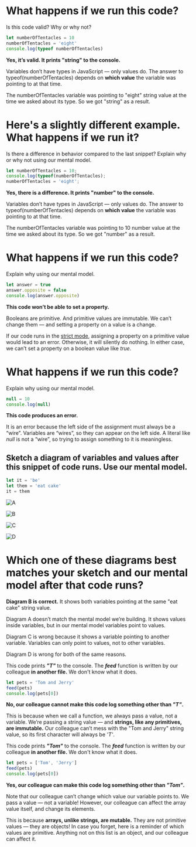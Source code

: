 
<Quiz title="JJS 03 Values and Variables" id="values-and-variables" version="1">

<Question type="EssayQuestion" id="JJS 03 01 numberOfTentacles code">

<Prompt>

# What happens if we run this code?

Is this code valid? Why or why not?

```js
let numberOfTentacles = 10
numberOfTentacles = 'eight'
console.log(typeof numberOfTentacles)
```

</Prompt>

<Answer>

**Yes, it’s valid. It prints "string" to the console.**

Variables don’t have types in JavaScript — only values do. The answer to typeof(numberOfTentacles) depends on **which value** the variable was pointing to at that time.

The numberOfTentacles variable was pointing to "eight" string value at the time we asked about its type. So we got "string" as a result.

</Answer>

</Question>

<Question type="EssayQuestion" id="JJS 03 02 numberOfTentacles output">

<Prompt>

# Here's a slightly different example. What happens if we run it?

Is there a difference in behavior compared to the last snippet? Explain why or why not using our mental model.

```js
let numberOfTentacles = 10;
console.log(typeof(numberOfTentacles);
numberOfTentacles = 'eight';
```

</Prompt>

<Answer>

**Yes, there is a difference. It prints "number" to the console.**

Variables don’t have types in JavaScript — only values do. The answer to typeof(numberOfTentacles) depends on **which value** the variable was pointing to at that time.

The numberOfTentacles variable was pointing to 10 number value at the time we asked about its type. So we got "number" as a result.

</Answer>

</Question>

<Question type="EssayQuestion" id="JJS 03 03 answer.opposite">

<Prompt>

# What happens if we run this code?

Explain why using our mental model.

```js
let answer = true
answer.opposite = false
console.log(answer.opposite)
```

</Prompt>

<Answer>

**This code won’t be able to set a property.**

Booleans are primitive. And primitive values are immutable. We can’t change them — and setting a property on a value is a change.

If our code runs in the [strict mode](https://developer.mozilla.org/en-US/docs/Web/JavaScript/Reference/Strict_mode), assigning a property on a primitive value would lead to an error. Otherwise, it will silently do nothing. In either case, we can’t set a property on a boolean value like _true_.

</Answer>

</Question>

<Question type="EssayQuestion" id="JJS 03 04 null equals 10">

<Prompt>

# What happens if we run this code?

Explain why using our mental model.

```js
null = 10
console.log(null)
```

</Prompt>

<Answer>

**This code produces an error.**

It is an error because the left side of the assignment must always be a “wire”. Variables are “wires”, so they can appear on the left side. A literal like _null_ is not a “wire”, so trying to assign something to it is meaningless.

</Answer>

</Question>

<Question type="QuestionSet" id="JJS 03 05 Answer this multi-part question">

<Question type="SketchQuestion" id="JJS 03 05 01 sketch">

<Prompt>

## Sketch a diagram of variables and values after this snippet of code runs. Use our mental model.

```js
let it = 'be'
let them = 'eat cake'
it = them
```

</Prompt>

</Question>

<Question type="MultipleChoiceQuestion" id="JJS 03 05 02 Which Matches Your Sketch" canComment>

<Choice>

![A](https://res.cloudinary.com/dg3gyk0gu/image/upload/v1612305600/just-javascript-email-images/jj03/quiz%20images/01%20eat%20cake.png)

</Choice>

<Choice correct>

![B](https://res.cloudinary.com/dg3gyk0gu/image/upload/v1612305624/just-javascript-email-images/jj03/quiz%20images/B%20eat%20cake.png)

</Choice>

<Choice>

![C](https://res.cloudinary.com/dg3gyk0gu/image/upload/v1612305642/just-javascript-email-images/jj03/quiz%20images/03%20eat%20cake.png)

</Choice>

<Choice>

![D](https://res.cloudinary.com/dg3gyk0gu/image/upload/v1612305661/just-javascript-email-images/jj03/quiz%20images/04%20eat%20cake.png)

</Choice>

<Prompt>

# Which one of these diagrams best matches your sketch and our mental model after that code runs?

</Prompt>

<Answer>

**Diagram B is correct.** It shows both variables pointing at the same "eat cake" string value.

Diagram A doesn’t match the mental model we’re building. It shows values inside variables, but in our mental model variables point to values.

Diagram C is wrong because it shows a variable pointing to another variable. Variables can only point to values, not to other variables.

Diagram D is wrong for both of the same reasons.

</Answer>

</Question>

</Question>

<Question type="EssayQuestion" id="JJS 03 07 feed pets">

<Prompt>

This code prints **_"T"_** to the console. The **_feed_** function is written by our colleague **in another file.** We don't know what it does.

```js
let pets = 'Tom and Jerry'
feed(pets)
console.log(pets[0])
```

</Prompt>

<Answer>

**No, our colleague cannot make this code log something other than _"T"_.**

This is because when we call a function, we always pass a value, not a variable. We’re passing a string value — and **strings, like any primitives, are immutable.** Our colleague can’t mess with the "Tom and Jerry" string value, so its first character will always be _'T'_.

</Answer>

</Question>

<Question type="EssayQuestion" id="JJS 03 08 What does feed do">

<Prompt>

This code prints **_"Tom"_** to the console. The **_feed_** function is written by our colleague **in another file.** We don't know what it does.

```js
let pets = ['Tom', 'Jerry']
feed(pets)
console.log(pets[0])
```

</Prompt>

<Answer>

**Yes, our colleague can make this code log something other than _"Tom"_.**

Note that our colleague can’t change which value our variable points to. We pass a value — not a variable! However, our colleague can affect the array value itself, and change its elements.

This is because **arrays, unlike strings, are mutable.** They are not primitive values — they are objects! In case you forget, here is a reminder of which values are primitive. Anything not on this list is an object, and our colleague can affect it.

</Answer>

</Question>

</Quiz>
